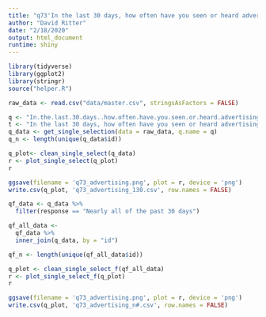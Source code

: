 ```yaml
---
title: "q73'In the last 30 days, how often have you seen or heard advertising for cannabis products or stores in your community (including TV, radio, signs, billboards, newspapers, pamphlets, or street-side marketing)?'"
author: "David Ritter"
date: "2/18/2020"
output: html_document
runtime: shiny
---
```


```r
library(tidyverse)
library(ggplot2)
library(stringr)
source("helper.R")
```

```r
raw_data <- read.csv("data/master.csv", stringsAsFactors = FALSE)
```

```r
q <- "In.the.last.30.days..how.often.have.you.seen.or.heard.advertising.for.cannabis.products.or.stores.in.your.community..including.TV..radio..signs..billboards..newspapers..pamphlets..or.street.side.marketing.."
t <- "In the last 30 days, how often have you seen or heard advertising for cannabis products or stores in your community (including TV, radio, signs, billboards, newspapers, pamphlets, or street-side marketing)?"
q_data <- get_single_selection(data = raw_data, q.name = q)
q_n <- length(unique(q_data$id))
```

```r
q_plot<- clean_single_select(q_data)
r <- plot_single_select(q_plot)
r
```

```r
ggsave(filename = 'q73_advertising.png', plot = r, device = 'png')
write.csv(q_plot, 'q73_advertising_130.csv', row.names = FALSE)
```


```r
qf_data <- q_data %>%
  filter(response == "Nearly all of the past 30 days")
```

```r
qf_all_data <- 
  qf_data %>%
  inner_join(q_data, by = "id")

qf_n <- length(unique(qf_all_data$id))
```

```r
q_plot <- clean_single_select_f(qf_all_data)
r <- plot_single_select_f(q_plot)
r
```

```r
ggsave(filename = 'q73_advertising.png', plot = r, device = 'png')
write.csv(q_plot, 'q73_advertising_n#.csv', row.names = FALSE)
```
